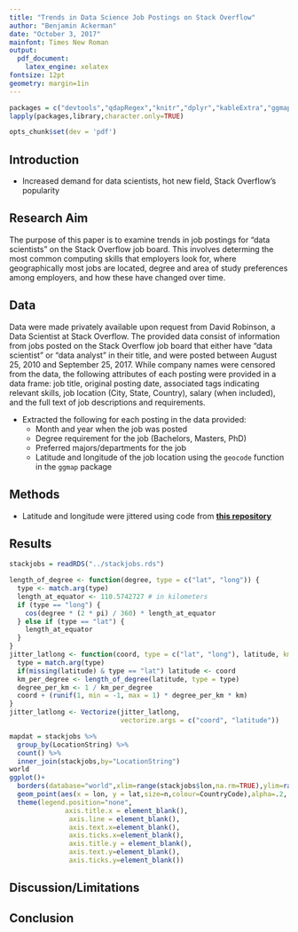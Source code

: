 ```yaml
---
title: "Trends in Data Science Job Postings on Stack Overflow"
author: "Benjamin Ackerman"
date: "October 3, 2017"
mainfont: Times New Roman
output: 
  pdf_document:
    latex_engine: xelatex
fontsize: 12pt
geometry: margin=1in
---
```


```r
packages = c("devtools","qdapRegex","knitr","dplyr","kableExtra","ggmap","leaflet","stringr","tidyr","tm","SnowballC","wordcloud","RColorBrewer","rebus","maps","grid","cowplot","RgoogleMaps","ggplot2")
lapply(packages,library,character.only=TRUE)
```

```r
opts_chunk$set(dev = 'pdf')
```
## Introduction
- Increased demand for data scientists, hot new field, Stack Overflow's popularity

## Research Aim
The purpose of this paper is to examine trends in job postings for "data scientists" on the Stack Overflow job board.  This involves determing the most common computing skills that employers look for, where geographically most jobs are located, degree and area of study preferences among employers, and how these have changed over time.

## Data
Data were made privately available upon request from David Robinson, a Data Scientist at Stack Overflow.  The provided data consist of information from jobs posted on the Stack Overflow job board that either have "data scientist" or "data analyst" in their title, and were posted between August 25, 2010 and September 25, 2017.  While company names were censored from the data, the following attributes of each posting were provided in a data frame: job title, original posting date, associated tags indicating relevant skills, job location (City, State, Country), salary (when included), and the full text of job descriptions and requirements.

- Extracted the following for each posting in the data provided:
    + Month and year when the job was posted
    + Degree requirement for the job (Bachelors, Masters, PhD)
    + Preferred majors/departments for the job
    + Latitude and longitude of the job location using the `geocode` function in the `ggmap` package
    
## Methods
- Latitude and longitude were jittered using code from [**this repository**](https://github.com/lmullen/mullenMisc/blob/master/R/jitter-latlong.R)

## Results
```r
stackjobs = readRDS("../stackjobs.rds")
```

```r
length_of_degree <- function(degree, type = c("lat", "long")) {
  type <- match.arg(type)
  length_at_equator <- 110.5742727 # in kilometers
  if (type == "long") {
    cos(degree * (2 * pi) / 360) * length_at_equator
  } else if (type == "lat") {
    length_at_equator
  }
}
jitter_latlong <- function(coord, type = c("lat", "long"), latitude, km = 1) {
  type = match.arg(type)
  if(missing(latitude) & type == "lat") latitude <- coord
  km_per_degree <- length_of_degree(latitude, type = type)
  degree_per_km <- 1 / km_per_degree
  coord + (runif(1, min = -1, max = 1) * degree_per_km * km)
}
jitter_latlong <- Vectorize(jitter_latlong,
                            vectorize.args = c("coord", "latitude"))
```


```r
mapdat = stackjobs %>% 
  group_by(LocationString) %>% 
  count() %>% 
  inner_join(stackjobs,by="LocationString")
world
ggplot()+
  borders(database="world",xlim=range(stackjobs$lon,na.rm=TRUE),ylim=range(stackjobs$lat,na.rm=TRUE))+coord_map(projection="mercator")+
  geom_point(aes(x = lon, y = lat,size=n,colour=CountryCode),alpha=.2, data = mapdat)+
  theme(legend.position="none",
              axis.title.x = element_blank(),
               axis.line = element_blank(),
               axis.text.x=element_blank(),
               axis.ticks.x=element_blank(),
               axis.title.y = element_blank(),
               axis.text.y=element_blank(),
               axis.ticks.y=element_blank())
```


## Discussion/Limitations

## Conclusion